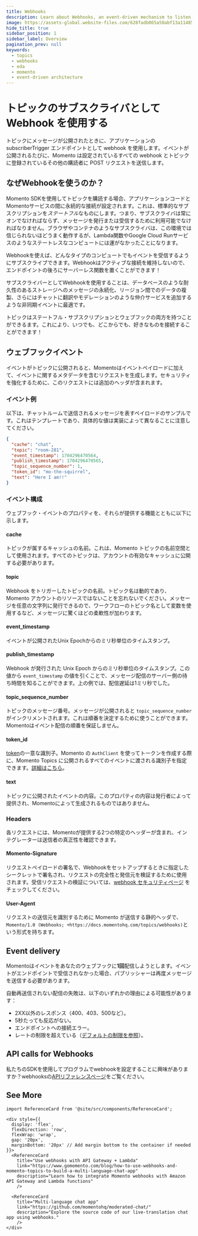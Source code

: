 ```yaml
---
title: Webhooks
description: Learn about Webhooks, an event-driven mechanism to listen to Momento Topics
image: https://assets-global.website-files.com/628fadb065a50abf13a11485/659580dc80a9699d3d1ae72a_webhooks-launch-blog-header.png
hide_title: true
sidebar_position: 1
sidebar_label: Overview
pagination_prev: null
keywords:
  - topics
  - webhooks
  - eda
  - momento
  - event-driven architecture
---
```


# トピックのサブスクライバとして Webhook を使用する

トピックにメッセージが公開されたときに、アプリケーションの subscriberTrigger エンドポイントとして webhook を使用します。イベントが公開されるたびに、Momento は設定されているすべての webhook とトピックに登録されているその他の購読者に POST リクエストを送信します。

## なぜWebhookを使うのか？

Momento SDKを使用してトピックを購読する場合、アプリケーションコードとMomentoサービスの間に永続的な接続が設定されます。これは、標準的なサブスクリプションを*ステートフル*なものにします。つまり、サブスクライバは常にオンでなければならず、メッセージを発行または受信するために利用可能でなければなりません。ブラウザやコンテナのようなサブスクライバは、この環境では信じられないほどうまく動作するが、Lambda関数やGoogle Cloud Runサービスのようなステートレスなコンピュートには運がなかったことになります。

Webhookを使えば、どんなタイプのコンピュートでもイベントを受信するようにサブスクライブできます。Webhookはアクティブな接続を維持しないので、エンドポイントの後ろにサーバーレス関数を置くことができます！

サブスクライバーとしてWebhookを使用することは、データベースのような耐久性のあるストレージへのメッセージの永続化、リージョン間でのデータの複製、さらにはチャットに翻訳やモデレーションのような仲介サービスを追加するような非同期イベントに最適です。

トピックはステートフル・サブスクリプションとウェブフックの両方を持つことができるます。これにより、いつでも、どこからでも、好きなものを接続することができます！

## ウェブフックイベント

イベントがトピックに公開されると、Momentoはイベントペイロードに加えて、イベントに関するメタデータを含むリクエストを生成します。セキュリティを強化するために、このリクエストには追加のヘッダが含まれます。

### イベント例

以下は、チャットルームで送信されるメッセージを表すペイロードのサンプルです。これはテンプレートであり、具体的な値は実装によって異なることに注意してください。

```json
{
  "cache": "chat",
  "topic": "room-281",
  "event_timestamp": 1704296470564,
  "publish_timestamp": 1704296470565,
  "topic_sequence_number": 1,
  "token_id": "mo-the-squirrel",
  "text": "Here I am!!"
}
```

### イベント構成

ウェブフック・イベントのプロパティを、それらが提供する機能とともに以下に示します。

#### cache

トピックが属するキャッシュの名前。これは、Momento トピックの名前空間として使用されます。すべてのトピックは、アカウントの有効なキャッシュに公開する必要があります。

#### topic

Webhook をトリガーしたトピックの名前。トピック名は動的であり、Momento アカウントのリソースではないことを忘れないでください。メッセージを任意の文字列に発行できるので、ワークフローのトピック名として変数を使用するなど、メッセージに驚くほどの柔軟性が加わります。

#### event_timestamp

イベントが公開されたUnix Epochからのミリ秒単位のタイムスタンプ。

#### publish_timestamp

Webhook が発行された Unix Epoch からのミリ秒単位のタイムスタンプ。この値から `event_timestamp` の値を引くことで、メッセージ配信のサーバー側の待ち時間を知ることができます。上の例では、配信遅延は1ミリ秒でした。

#### topic_sequence_number

トピックのメッセージ番号。メッセージが公開されると `topic_sequence_number` がインクリメントされます。これは順番を決定するために使うことができます。Momentoはイベント配信の順番を保証しません。

#### token_id

[token](/topics/develop/authentication/tokens.md)の一意な識別子。Momento の `AuthClient` を使ってトークンを作成する際に、Momento Topics に公開されるすべてのイベントに渡される識別子を指定できます。[詳細はこちら](https://www.gomomento.com/blog/momento-topics-just-got-more-secure-introducing-embedded-token-identifiers)。

#### text

トピックに公開されたイベントの内容。このプロパティの内容は発行者によって提供され、Momentoによって生成されるものではありません。

### Headers

各リクエストには、Momentoが提供する2つの特定のヘッダーが含まれ、インテグレーターは送信者の真正性を確認できます。

#### Momento-Signature

リクエストペイロードの署名で、Webhookをセットアップするときに指定したシークレットで署名され、リクエストの完全性と発信元を検証するために使用されます。受信リクエストの検証については、[webhook セキュリティページ](./security.md) をチェックしてください。

#### User-Agent

リクエストの送信元を識別するために Momento が送信する静的ヘッダで、`Momento/1.0 (Webhooks; +https://docs.momentohq.com/topics/webhooks)`という形式を持ちます。

## Event delivery

Momentoはイベントをあなたのウェブフックに**1回**配信しようとします。イベントがエンドポイントで受信されなかった場合、パブリッシャーは再度メッセージを送信する必要があります。

自動再送信されない配信の失敗は、以下のいずれかの理由による可能性があります：

* 2XX以外のレスポンス（400、403、500など）。
* 5秒たっても反応がない。
* エンドポイントへの接続エラー。
* レートの制限を超えている（[デフォルトの制限を参照](/topics/limits.mdx)）。

## API calls for Webhooks

私たちのSDKを使用してプログラムでwebhookを設定することに興味がありますか？webhooksの[APIリファレンスページ](/topics/develop/api-reference/webhooks.md)をご覧ください。

## See More

```mdx-code-block
import ReferenceCard from '@site/src/components/ReferenceCard';

<div style={{
  display: 'flex',
  flexDirection: 'row',
  flexWrap: 'wrap',
  gap: '20px',
  marginBottom: '20px' // Add margin bottom to the container if needed
}}>
  <ReferenceCard
    title="Use webhooks with API Gateway + Lambda"
    link="https://www.gomomento.com/blog/how-to-use-webhooks-and-momento-topics-to-build-a-multi-language-chat-app"
    description="Learn how to integrate Momento webhooks with Amazon API Gateway and Lambda functions"
    />

  <ReferenceCard
    title="Multi-language chat app"
    link="https://github.com/momentohq/moderated-chat/"
    description="Explore the source code of our live-translation chat app using webhooks."
    />
</div>
```
